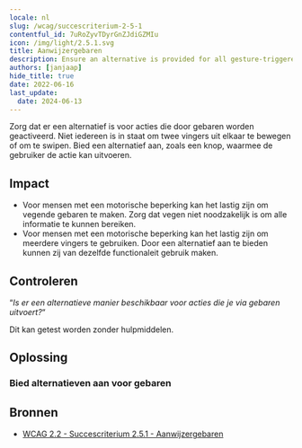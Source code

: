 ```yaml
---
locale: nl
slug: /wcag/succescriterium-2-5-1
contentful_id: 7uRoZyvTDyrGnZJdiGZMIu
icon: /img/light/2.5.1.svg
title: Aanwijzergebaren
description: Ensure an alternative is provided for all gesture-triggered actions.
authors: [janjaap]
hide_title: true
date: 2022-06-16
last_update:
  date: 2024-06-13
---
```


<Hero
  title="Aanwijzergebaren"
  image="/img/light/2.5.1.svg"
  alt="WCAG 2.5.1 - Logo"
  prefix="Succescriterium 2.5.1"
  suffix="Niveau A"
/>

Zorg dat er een alternatief is voor acties die door gebaren worden geactiveerd. Niet iedereen is in staat om twee vingers uit elkaar te bewegen of om te swipen. Bied een alternatief aan, zoals een knop, waarmee de gebruiker de actie kan uitvoeren.

## Impact

- Voor mensen met een motorische beperking kan het lastig zijn om vegende gebaren te maken. Zorg dat vegen niet noodzakelijk is om alle informatie te kunnen bereiken.
- Voor mensen met een motorische beperking kan het lastig zijn om meerdere vingers te gebruiken. Door een alternatief aan te bieden kunnen zij van dezelfde functionaleit gebruik maken.

## Controleren

“*Is er een alternatieve manier beschikbaar voor acties die je via gebaren uitvoert?*“

Dit kan getest worden zonder hulpmiddelen.

## Oplossing

### Bied alternatieven aan voor gebaren

<CodeSample id="input-gestures" locale="nl"/>

## Bronnen

- [WCAG 2.2 - Succescriterium 2.5.1 - Aanwijzergebaren](https://www.w3.org/Translations/WCAG22-nl/#aanwijzergebaren)
